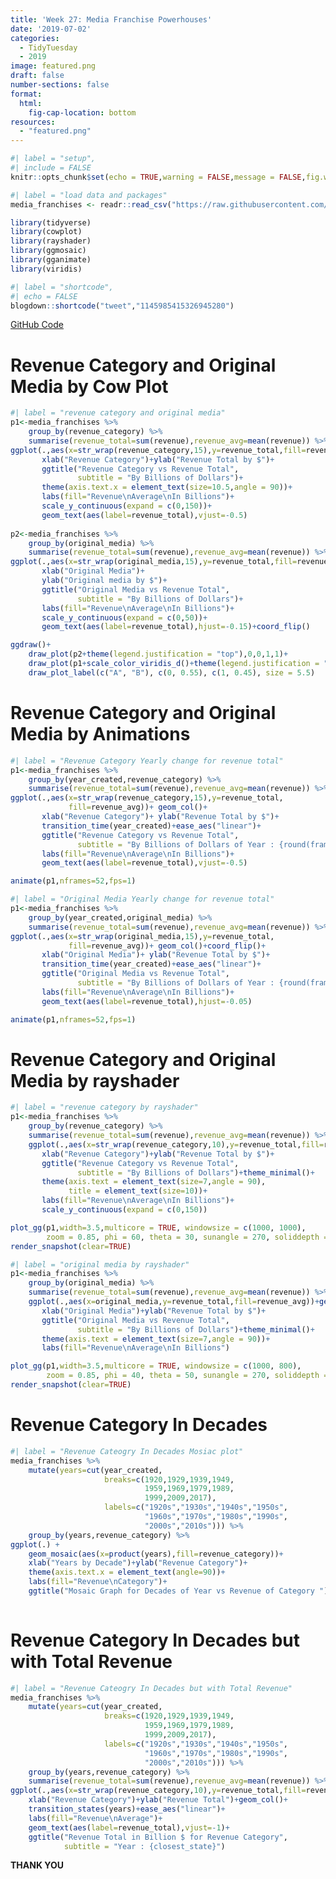 ```yaml
---
title: 'Week 27: Media Franchise Powerhouses'
date: '2019-07-02'
categories:
  - TidyTuesday
  - 2019
image: featured.png
draft: false
number-sections: false
format:
  html:
    fig-cap-location: bottom
resources: 
  - "featured.png"
---
```


```r
#| label = "setup",
#| include = FALSE
knitr::opts_chunk$set(echo = TRUE,warning = FALSE,message = FALSE,fig.width = 12,fig.height = 9)
```

```r
#| label = "load data and packages"
media_franchises <- readr::read_csv("https://raw.githubusercontent.com/rfordatascience/tidytuesday/master/data/2019/2019-07-02/media_franchises.csv")

library(tidyverse)
library(cowplot)
library(rayshader)
library(ggmosaic)
library(gganimate)
library(viridis)
```

```r
#| label = "shortcode",
#| echo = FALSE
blogdown::shortcode("tweet","1145985415326945280")
```

[GitHub Code](https://github.com/Amalan-ConStat/TidyTuesday/tree/master/2019/Week27)

# Revenue Category and Original Media by Cow Plot

```r
#| label = "revenue category and original media"
p1<-media_franchises %>%
    group_by(revenue_category) %>%
    summarise(revenue_total=sum(revenue),revenue_avg=mean(revenue)) %>%
ggplot(.,aes(x=str_wrap(revenue_category,15),y=revenue_total,fill=revenue_avg))+geom_col()+
       xlab("Revenue Category")+ylab("Revenue Total by $")+
       ggtitle("Revenue Category vs Revenue Total",
               subtitle = "By Billions of Dollars")+
       theme(axis.text.x = element_text(size=10.5,angle = 90))+
       labs(fill="Revenue\nAverage\nIn Billions")+
       scale_y_continuous(expand = c(0,150))+
       geom_text(aes(label=revenue_total),vjust=-0.5)
  
p2<-media_franchises %>%
    group_by(original_media) %>%
    summarise(revenue_total=sum(revenue),revenue_avg=mean(revenue)) %>%
ggplot(.,aes(x=str_wrap(original_media,15),y=revenue_total,fill=revenue_avg))+geom_col()+
       xlab("Original Media")+
       ylab("Original media by $")+
       ggtitle("Original Media vs Revenue Total",
               subtitle = "By Billions of Dollars")+
       labs(fill="Revenue\nAverage\nIn Billions")+
       scale_y_continuous(expand = c(0,50))+
       geom_text(aes(label=revenue_total),hjust=-0.15)+coord_flip()

ggdraw()+
    draw_plot(p2+theme(legend.justification = "top"),0,0,1,1)+
    draw_plot(p1+scale_color_viridis_d()+theme(legend.justification = "bottom"), 0.45, 0.08, 0.55, 0.55)+
    draw_plot_label(c("A", "B"), c(0, 0.55), c(1, 0.45), size = 5.5)
```

# Revenue Category and Original Media by Animations

```r
#| label = "Revenue Category Yearly change for revenue total"
p1<-media_franchises %>%
    group_by(year_created,revenue_category) %>%
    summarise(revenue_total=sum(revenue),revenue_avg=mean(revenue)) %>% 
ggplot(.,aes(x=str_wrap(revenue_category,15),y=revenue_total,
             fill=revenue_avg))+ geom_col()+
       xlab("Revenue Category")+ ylab("Revenue Total by $")+
       transition_time(year_created)+ease_aes("linear")+
       ggtitle("Revenue Category vs Revenue Total",
               subtitle = "By Billions of Dollars of Year : {round(frame_time)}")+
       labs(fill="Revenue\nAverage\nIn Billions")+
       geom_text(aes(label=revenue_total),vjust=-0.5)

animate(p1,nframes=52,fps=1)
```

```r
#| label = "Original Media Yearly change for revenue total"
p1<-media_franchises %>%
    group_by(year_created,original_media) %>%
    summarise(revenue_total=sum(revenue),revenue_avg=mean(revenue)) %>% 
ggplot(.,aes(x=str_wrap(original_media,15),y=revenue_total,
             fill=revenue_avg))+ geom_col()+coord_flip()+
       xlab("Original Media")+ ylab("Revenue Total by $")+
       transition_time(year_created)+ease_aes("linear")+
       ggtitle("Original Media vs Revenue Total",
               subtitle = "By Billions of Dollars of Year : {round(frame_time)}")+
       labs(fill="Revenue\nAverage\nIn Billions")+
       geom_text(aes(label=revenue_total),hjust=-0.05)

animate(p1,nframes=52,fps=1)
```

# Revenue Category and Original Media by rayshader


```r
#| label = "revenue category by rayshader"
p1<-media_franchises %>%
    group_by(revenue_category) %>%
    summarise(revenue_total=sum(revenue),revenue_avg=mean(revenue)) %>%
    ggplot(.,aes(x=str_wrap(revenue_category,10),y=revenue_total,fill=revenue_avg))+geom_col()+
       xlab("Revenue Category")+ylab("Revenue Total by $")+
       ggtitle("Revenue Category vs Revenue Total",
               subtitle = "By Billions of Dollars")+theme_minimal()+
       theme(axis.text = element_text(size=7,angle = 90),
             title = element_text(size=10))+
       labs(fill="Revenue\nAverage\nIn Billions")+
       scale_y_continuous(expand = c(0,150))

plot_gg(p1,width=3.5,multicore = TRUE, windowsize = c(1000, 1000), 
        zoom = 0.85, phi = 60, theta = 30, sunangle = 270, soliddepth = -60)
render_snapshot(clear=TRUE)
```


```r
#| label = "original media by rayshader"
p1<-media_franchises %>%
    group_by(original_media) %>%
    summarise(revenue_total=sum(revenue),revenue_avg=mean(revenue)) %>%
    ggplot(.,aes(x=original_media,y=revenue_total,fill=revenue_avg))+geom_col()+
       xlab("Original Media")+ylab("Revenue Total by $")+
       ggtitle("Original Media vs Revenue Total",
               subtitle = "By Billions of Dollars")+theme_minimal()+
       theme(axis.text = element_text(size=7,angle = 90))+
       labs(fill="Revenue\nAverage\nIn Billions")

plot_gg(p1,width=3.5,multicore = TRUE, windowsize = c(1000, 800), 
        zoom = 0.85, phi = 40, theta = 50, sunangle = 270, soliddepth = -30)
render_snapshot(clear=TRUE)
```

# Revenue Category In Decades 

```r
#| label = "Revenue Cateogry In Decades Mosiac plot"
media_franchises %>%
    mutate(years=cut(year_created,
                     breaks=c(1920,1929,1939,1949,
                              1959,1969,1979,1989,
                              1999,2009,2017),
                     labels=c("1920s","1930s","1940s","1950s",
                              "1960s","1970s","1980s","1990s",
                              "2000s","2010s"))) %>%
    group_by(years,revenue_category) %>%
ggplot(.) + 
    geom_mosaic(aes(x=product(years),fill=revenue_category))+
    xlab("Years by Decade")+ylab("Revenue Category")+
    theme(axis.text.x = element_text(angle=90))+
    labs(fill="Revenue\nCategory")+
    ggtitle("Mosaic Graph for Decades of Year vs Revenue of Category ")
    
```

# Revenue Category In Decades but with Total Revenue 

```r
#| label = "Revenue Cateogry In Decades but with Total Revenue"
media_franchises %>%
    mutate(years=cut(year_created,
                     breaks=c(1920,1929,1939,1949,
                              1959,1969,1979,1989,
                              1999,2009,2017),
                     labels=c("1920s","1930s","1940s","1950s",
                              "1960s","1970s","1980s","1990s",
                              "2000s","2010s"))) %>%
    group_by(years,revenue_category) %>%
    summarise(revenue_total=sum(revenue),revenue_avg=mean(revenue)) %>%
ggplot(.,aes(x=str_wrap(revenue_category,10),y=revenue_total,fill=revenue_avg))+
    xlab("Revenue Category")+ylab("Revenue Total")+geom_col()+
    transition_states(years)+ease_aes("linear")+
    labs(fill="Revenue\nAverage")+
    geom_text(aes(label=revenue_total),vjust=-1)+
    ggtitle("Revenue Total in Billion $ for Revenue Category",
            subtitle = "Year : {closest_state}")
```


**THANK YOU**
